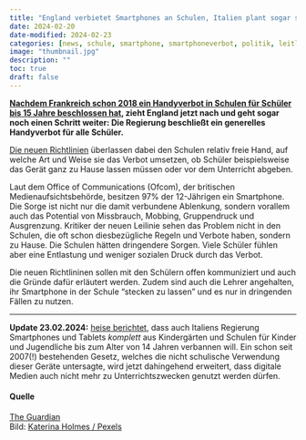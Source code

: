 ```yaml
---
title: "England verbietet Smartphones an Schulen, Italien plant sogar schulische Nutzung auszuschließen"
date: 2024-02-20
date-modified: 2024-02-23
categories: [news, schule, smartphone, smartphoneverbot, politik, leitlinie, england]
image: "thumbnail.jpg"
description: "" 
toc: true
draft: false
---
```


[**Nachdem Frankreich schon 2018 ein Handyverbot in Schulen für Schüler bis 15 Jahre beschlossen hat**](https://www.nzz.ch/international/frankreich-fuehrt-ein-handyverbot-an-schulen-ein-ld.1407819)**, zieht England jetzt nach und geht sogar noch einen Schritt weiter: Die Regierung beschließt ein generelles Handyverbot für alle Schüler.**

[Die neuen Richtlinien](https://assets.publishing.service.gov.uk/media/65cf5f2a4239310011b7b916/Mobile_phones_in_schools_guidance.pdf) überlassen dabei den Schulen relativ freie Hand, auf welche Art und Weise sie das Verbot umsetzen, ob Schüler beispielsweise das Gerät ganz zu Hause lassen müssen oder vor dem Unterricht abgeben.

Laut dem Office of Communications (Ofcom), der britischen Medienaufsichtsbehörde, besitzen 97% der 12-Jährigen ein Smartphone. Die Sorge ist nicht nur die damit verbundene Ablenkung, sondern vorallem auch das Potential von Missbrauch, Mobbing, Gruppendruck und Ausgrenzung. Kritiker der neuen Leilinie sehen das Problem nicht in den Schulen, die oft schon diesbezügliche Regeln und Verbote haben, sondern zu Hause. Die Schulen hätten dringendere Sorgen. Viele Schüler fühlen aber eine Entlastung und weniger sozialen Druck durch das Verbot.

Die neuen Richtlininen sollen mit den Schülern offen kommuniziert und auch die Gründe dafür erläutert werden. Zudem sind auch die Lehrer angehalten, ihr Smartphone in der Schule "stecken zu lassen" und es nur in dringenden Fällen zu nutzen.

------------------------------------------------------------------------

**Update 23.02.2024:** [heise berichtet](https://www.heise.de/news/Italien-Regierung-will-Smartphones-und-Tablets-aus-Schulen-verbannen-9636046.html), dass auch Italiens Regierung Smartphones und Tablets *komplett* aus Kindergärten und Schulen für Kinder und Jugendliche bis zum Alter von 14 Jahren verbannen will. Ein schon seit 2007(!) bestehenden Gesetz, welches die nicht schulische Verwendung dieser Geräte untersagte, wird jetzt dahingehend erweitert, dass digitale Medien auch nicht mehr zu Unterrichtszwecken genutzt werden dürfen.

#### Quelle

[The Guardian](https://www.theguardian.com/education/2024/feb/19/ministers-confirm-plan-to-ban-use-of-mobile-phones-in-schools-in-england)\
Bild: [Katerina Holmes / Pexels](https://www.pexels.com/de-de/@katerina-holmes/)
